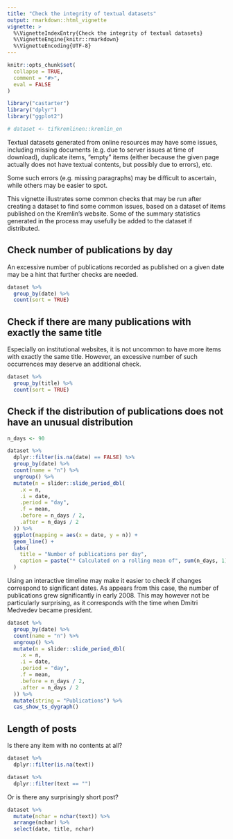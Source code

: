 ```yaml
---
title: "Check the integrity of textual datasets"
output: rmarkdown::html_vignette
vignette: >
  %\VignetteIndexEntry{Check the integrity of textual datasets}
  %\VignetteEngine{knitr::rmarkdown}
  %\VignetteEncoding{UTF-8}
---
```


```r
knitr::opts_chunk$set(
  collapse = TRUE,
  comment = "#>",
  eval = FALSE
)
```

```r
library("castarter")
library("dplyr")
library("ggplot2")

# dataset <- tifkremlinen::kremlin_en
```


Textual datasets generated from online resources may have some issues, including missing documents (e.g. due to server issues at time of download), duplicate items, "empty" items (either because the given page actually does not have textual contents, but possibly due to errors), etc. 

Some such errors (e.g. missing paragraphs) may be difficult to ascertain, while others may be easier to spot. 

This vignette illustrates some common checks that may be run after creating a dataset to find some common issues, based on a dataset of items published on the Kremlin's website. Some of the summary statistics generated in the process may usefully be added to the dataset if distributed. 


## Check number of publications by day

An excessive number of publications recorded as published on a given date may be a hint that further checks are needed.

```r
dataset %>%
  group_by(date) %>%
  count(sort = TRUE)
```



## Check if there are many publications with exactly the same title

Especially on institutional websites, it is not uncommon to have more items with exactly the same title. However, an excessive number of such occurrences may deserve an additional check.

```r
dataset %>%
  group_by(title) %>%
  count(sort = TRUE)
```


## Check if the distribution of publications does not have an unusual distribution

```r
n_days <- 90

dataset %>%
  dplyr::filter(is.na(date) == FALSE) %>%
  group_by(date) %>%
  count(name = "n") %>%
  ungroup() %>%
  mutate(n = slider::slide_period_dbl(
    .x = n,
    .i = date,
    .period = "day",
    .f = mean,
    .before = n_days / 2,
    .after = n_days / 2
  )) %>%
  ggplot(mapping = aes(x = date, y = n)) +
  geom_line() +
  labs(
    title = "Number of publications per day",
    caption = paste("* Calculated on a rolling mean of", sum(n_days, 1), "days")
  )
```

Using an interactive timeline may make it easier to check if changes correspond to significant dates. As appears from this case, the number of publications grew significantly in early 2008. This may however not be particularly surprising, as it corresponds with the time when Dmitri Medvedev became president.

```r
dataset %>%
  group_by(date) %>%
  count(name = "n") %>%
  ungroup() %>%
  mutate(n = slider::slide_period_dbl(
    .x = n,
    .i = date,
    .period = "day",
    .f = mean,
    .before = n_days / 2,
    .after = n_days / 2
  )) %>%
  mutate(string = "Publications") %>%
  cas_show_ts_dygraph()
```

## Length of posts


Is there any item with no contents at all?

```r
dataset %>%
  dplyr::filter(is.na(text))
```


```r
dataset %>%
  dplyr::filter(text == "")
```

Or is there any surprisingly short post?

```r
dataset %>%
  mutate(nchar = nchar(text)) %>%
  arrange(nchar) %>%
  select(date, title, nchar)
```



